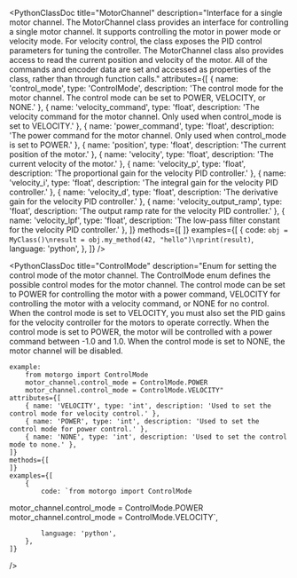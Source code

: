 


<PythonClassDoc
    title="MotorChannel"
    description="Interface for a single motor channel. The MotorChannel class provides an interface for controlling a single motor channel. It supports controlling the motor in power mode or velocity mode. For velocity control, the class exposes the PID control parameters for tuning the controller. The MotorChannel class also provides access to read the current position and velocity of the motor. All of the commands and encoder data are set and accessed as properties of the class, rather than through function calls."
    attributes={[
        { name: 'control_mode', type: 'ControlMode', description: 'The control mode for the motor channel. The control mode can be set to POWER, VELOCITY, or NONE.' },
        { name: 'velocity_command', type: 'float', description: 'The velocity command for the motor channel. Only used when control_mode is set to VELOCITY.' },
        { name: 'power_command', type: 'float', description: 'The power command for the motor channel. Only used when control_mode is set to POWER.' },
        { name: 'position', type: 'float', description: 'The current position of the motor.' },
        { name: 'velocity', type: 'float', description: 'The current velocity of the motor.' },
        { name: 'velocity_p', type: 'float', description: 'The proportional gain for the velocity PID controller.' },
        { name: 'velocity_i', type: 'float', description: 'The integral gain for the velocity PID controller.' },
        { name: 'velocity_d', type: 'float', description: 'The derivative gain for the velocity PID controller.' },
        { name: 'velocity_output_ramp', type: 'float', description: 'The output ramp rate for the velocity PID controller.' },
        { name: 'velocity_lpf', type: 'float', description: 'The low-pass filter constant for the velocity PID controller.' },
    ]}
    methods={[
    ]}
    examples={[
        {
            code: `obj = MyClass()\nresult = obj.my_method(42, "hello")\nprint(result)`,
            language: 'python',
        },
    ]}
/>

<PythonClassDoc
    title="ControlMode"
    description="Enum for setting the control mode of the motor channel.
    The ControlMode enum defines the possible control modes for the motor channel. The control mode can be set to POWER for controlling the motor
    with a power command, VELOCITY for controlling the motor with a velocity command, or NONE for no control. When the control mode is set to VELOCITY,
    you must also set the PID gains for the velocity controller for the motors to operate correctly. When the control mode is set to POWER, the motor
    will be controlled with a power command between -1.0 and 1.0. When the control mode is set to NONE, the motor channel will be disabled.

    example:
        from motorgo import ControlMode
        motor_channel.control_mode = ControlMode.POWER
        motor_channel.control_mode = ControlMode.VELOCITY"
    attributes={[
        { name: 'VELOCITY', type: 'int', description: 'Used to set the control mode for velocity control.' },
        { name: 'POWER', type: 'int', description: 'Used to set the control mode for power control.' },
        { name: 'NONE', type: 'int', description: 'Used to set the control mode to none.' },
    ]}
    methods={[
    ]}
    examples={[
        {
            code: `from motorgo import ControlMode
motor_channel.control_mode = ControlMode.POWER
motor_channel.control_mode = ControlMode.VELOCITY`,

            language: 'python',
        },
    ]}
/>
